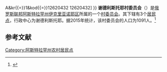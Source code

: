 {{Infobox Settlement
| official_name = 谢德利斯托耶村委员会
| native_name = Седлистинский сельсовет
| settlement_type = [[村委员会|村委员会]]
| subdivision_type = [[国家|国家]]
| subdivision_type1 = [[俄罗斯行政区划|州]]
| subdivision_type2 = [[区_(苏联)|区]]
| subdivision_name = {{RUS}}
| subdivision_name1 = [[阿斯特拉罕州|阿斯特拉罕州]]
| subdivision_name2 = [[伊克里亚诺耶区|伊克里亚诺耶区]]
| seat_type = 行政中心
| seat = 谢德利斯托耶
| population_as_of=2015
| population_footnotes = <ref name=stat />
| population_total = 1091
| coordinates_display = inline,title
| latd = 45 | latm = 49 | lats = 07 | latNS = N
| longd = 47 | longm = 39 | longs = 47 | longEW = E
| timezone = [[萨马拉时间|MSK+1]]
| utc_offset = +4
| blank_name = [[俄罗斯市政土地区划代码|OKTMO编码]]
| blank_info = [http://classif.spb.ru/classificators/view/tma.php?st{{=}}A&kr{{=}}1&kod{{=}}12620432 12620432]
}}
'''谢德利斯托耶村委员会'''（{{lang-ru|Седлистинский сельсовет}}）是[[俄罗斯联邦|俄罗斯联邦]][[阿斯特拉罕州|阿斯特拉罕州]][[伊克里亚诺耶区|伊克里亚诺耶区]]所属的一个[[村委员会|村委员会]]。其下辖有3个[[居民点|居民点]]，行政中心为谢德利斯托耶。据2015年统计，该村委员会的人口为1091人。<ref name=stat>{{cite web | url = http://www.gks.ru/free_doc/doc_2015/bul_dr/mun_obr2015.rar | title = Численность населения Российской Федерации по муниципальным образованиям на 1 января 2015 года | accessdate = 2015-08-06 | archiveurl = https://www.webcitation.org/6aaNzOlFO?url=http://www.gks.ru/free_doc/doc_2015/bul_dr/mun_obr2015.rar | archivedate = 2015-08-06 | language = ru | deadurl = yes }}</ref>

== 参考文献 ==
{{reflist}}

{{Russia-stub}}

[[Category:阿斯特拉罕州农村居民点|Category:阿斯特拉罕州农村居民点]]